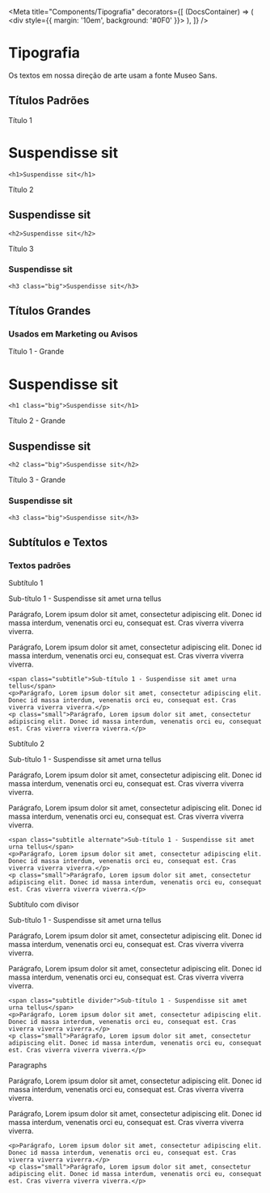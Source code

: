 
<Meta title="Components/Tipografia" decorators={[
    (DocsContainer) => (
      <div style={{ margin: '10em', background: '#0F0' }}>
        <DocsContainer />
      </div>
    ),
  ]}
/>

# Tipografia

Os textos em nossa direção de arte usam a fonte Museo Sans.

## Títulos Padrões

Título 1
<div class="iux">
  <h1>Suspendisse sit</h1>
</div>

```
<h1>Suspendisse sit</h1>
```

Título 2
<div class="iux">
  <h2>Suspendisse sit</h2>
</div>

```
<h2>Suspendisse sit</h2>
```

Título 3
<div class="iux">
  <h3>Suspendisse sit</h3>
</div>

```
<h3 class="big">Suspendisse sit</h3>
```

## Títulos Grandes

### Usados em Marketing ou Avisos

Título 1 - Grande
<div class="iux">
  <h1 class="big">Suspendisse sit</h1>
</div>

```
<h1 class="big">Suspendisse sit</h1>
```

Título 2 - Grande
<div class="iux">
  <h2 class="big">Suspendisse sit</h2>
</div>

```
<h2 class="big">Suspendisse sit</h2>
```

Título 3 - Grande
<div class="iux">
  <h3 class="big">Suspendisse sit</h3>
</div>

```
<h3 class="big">Suspendisse sit</h3>
```

## Subtítulos e Textos

### Textos padrões

Subtítulo 1

<div class="iux">
  <span class="subtitle">Sub-título 1 - Suspendisse sit amet urna tellus</span>
  <p>Parágrafo, Lorem ipsum dolor sit amet, consectetur adipiscing elit. Donec id massa interdum, venenatis orci eu, consequat est. Cras viverra viverra viverra.</p>
  <p class="small">Parágrafo, Lorem ipsum dolor sit amet, consectetur adipiscing elit. Donec id massa interdum, venenatis orci eu, consequat est. Cras viverra viverra viverra.</p>
</div>

```
<span class="subtitle">Sub-título 1 - Suspendisse sit amet urna tellus</span>
<p>Parágrafo, Lorem ipsum dolor sit amet, consectetur adipiscing elit. Donec id massa interdum, venenatis orci eu, consequat est. Cras viverra viverra viverra.</p>
<p class="small">Parágrafo, Lorem ipsum dolor sit amet, consectetur adipiscing elit. Donec id massa interdum, venenatis orci eu, consequat est. Cras viverra viverra viverra.</p>
```

Subtítulo 2

<div class="iux">
  <span class="subtitle alternate">Sub-título 1 - Suspendisse sit amet urna tellus</span>
  <p>Parágrafo, Lorem ipsum dolor sit amet, consectetur adipiscing elit. Donec id massa interdum, venenatis orci eu, consequat est. Cras viverra viverra viverra.</p>
  <p class="small">Parágrafo, Lorem ipsum dolor sit amet, consectetur adipiscing elit. Donec id massa interdum, venenatis orci eu, consequat est. Cras viverra viverra viverra.</p>
</div>

```
<span class="subtitle alternate">Sub-título 1 - Suspendisse sit amet urna tellus</span>
<p>Parágrafo, Lorem ipsum dolor sit amet, consectetur adipiscing elit. Donec id massa interdum, venenatis orci eu, consequat est. Cras viverra viverra viverra.</p>
<p class="small">Parágrafo, Lorem ipsum dolor sit amet, consectetur adipiscing elit. Donec id massa interdum, venenatis orci eu, consequat est. Cras viverra viverra viverra.</p>
```

Subtítulo com divisor

<div class="iux">
  <span class="subtitle divider">Sub-título 1 - Suspendisse sit amet urna tellus</span>
  <p>Parágrafo, Lorem ipsum dolor sit amet, consectetur adipiscing elit. Donec id massa interdum, venenatis orci eu, consequat est. Cras viverra viverra viverra.</p>
  <p class="small">Parágrafo, Lorem ipsum dolor sit amet, consectetur adipiscing elit. Donec id massa interdum, venenatis orci eu, consequat est. Cras viverra viverra viverra.</p>
</div>

```
<span class="subtitle divider">Sub-título 1 - Suspendisse sit amet urna tellus</span>
<p>Parágrafo, Lorem ipsum dolor sit amet, consectetur adipiscing elit. Donec id massa interdum, venenatis orci eu, consequat est. Cras viverra viverra viverra.</p>
<p class="small">Parágrafo, Lorem ipsum dolor sit amet, consectetur adipiscing elit. Donec id massa interdum, venenatis orci eu, consequat est. Cras viverra viverra viverra.</p>
```

Paragraphs

<div class="iux">
  <p>Parágrafo, Lorem ipsum dolor sit amet, consectetur adipiscing elit. Donec id massa interdum, venenatis orci eu, consequat est. Cras viverra viverra viverra.</p>
  <p class="small">Parágrafo, Lorem ipsum dolor sit amet, consectetur adipiscing elit. Donec id massa interdum, venenatis orci eu, consequat est. Cras viverra viverra viverra.</p>
</div>

```
<p>Parágrafo, Lorem ipsum dolor sit amet, consectetur adipiscing elit. Donec id massa interdum, venenatis orci eu, consequat est. Cras viverra viverra viverra.</p>
<p class="small">Parágrafo, Lorem ipsum dolor sit amet, consectetur adipiscing elit. Donec id massa interdum, venenatis orci eu, consequat est. Cras viverra viverra viverra.</p>
```